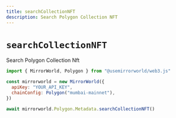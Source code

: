 ```yaml
---
title: searchCollectionNFT
description: Search Polygon Collection NFT
---
```


# `searchCollectionNFT`

Search Polygon Collection Nft

```js
import { MirrorWorld, Polygon } from "@usemirrorworld/web3.js"

const mirrorworld = new MirrorWorld({
  apiKey: "YOUR_API_KEY",
  chainConfig: Polygon("mumbai-mainnet"),
})

await mirrorworld.Polygon.Metadata.searchCollectionNFT()
```
